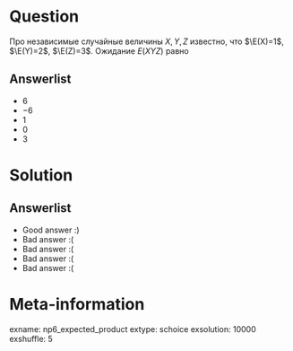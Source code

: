 Question
========

Про независимые случайные величины $X, Y, Z$ известно, что $\E(X)=1$, $\E(Y)=2$, $\E(Z)=3$.  Ожидание $E(XYZ)$ равно

Answerlist
----------
*  $6$
*  $-6$ 
*  $1$ 
*  $0$ 
*  $3$ 

Solution
========

Answerlist
----------
*  Good answer :)
*  Bad answer :(
*  Bad answer :(
*  Bad answer :(
*  Bad answer :(

Meta-information
================
exname: np6_expected_product
extype: schoice
exsolution: 10000
exshuffle: 5
